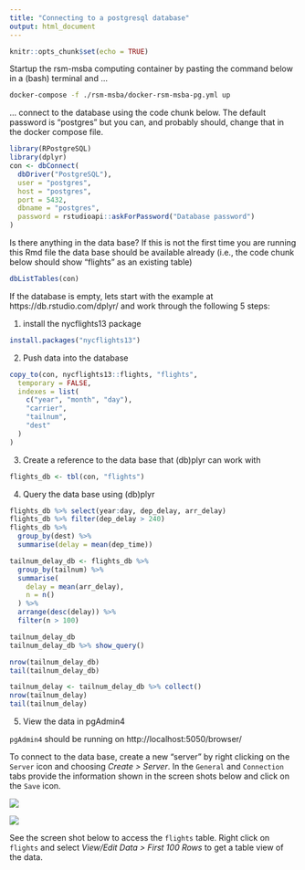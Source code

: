 ```yaml
---
title: "Connecting to a postgresql database"
output: html_document
---
```


```r
knitr::opts_chunk$set(echo = TRUE)
```

Startup the rsm-msba computing container by pasting the command below in a (bash) terminal and  ...

```bash
docker-compose -f ./rsm-msba/docker-rsm-msba-pg.yml up
```

... connect to the database using the code chunk below. The default password is "postgres" but you can, and probably should, change that in the docker compose file.

```r
library(RPostgreSQL)
library(dplyr)
con <- dbConnect(
  dbDriver("PostgreSQL"),
  user = "postgres", 
  host = "postgres",
  port = 5432,
  dbname = "postgres",
  password = rstudioapi::askForPassword("Database password")
)
```

Is there anything in the data base? If this is not the first time you are  running this Rmd file the data base should be available already (i.e., the code chunk below should show "flights" as an existing table)

```r
dbListTables(con)
```

If the database is empty, lets start with the example at https://db.rstudio.com/dplyr/ and work through the following 5 steps:

1. install the nycflights13 package

```r
install.packages("nycflights13")
```

2. Push data into the database 

```r
copy_to(con, nycflights13::flights, "flights",
  temporary = FALSE,
  indexes = list(
    c("year", "month", "day"),
    "carrier",
    "tailnum",
    "dest"
  )
)
```

3. Create a reference to the data base that (db)plyr can work with

```r
flights_db <- tbl(con, "flights")
```

4. Query the data base using (db)plyr

```r
flights_db %>% select(year:day, dep_delay, arr_delay)
flights_db %>% filter(dep_delay > 240)
flights_db %>%
  group_by(dest) %>%
  summarise(delay = mean(dep_time))

tailnum_delay_db <- flights_db %>% 
  group_by(tailnum) %>%
  summarise(
    delay = mean(arr_delay),
    n = n()
  ) %>% 
  arrange(desc(delay)) %>%
  filter(n > 100)

tailnum_delay_db
tailnum_delay_db %>% show_query()

nrow(tailnum_delay_db)
tail(tailnum_delay_db)

tailnum_delay <- tailnum_delay_db %>% collect()
nrow(tailnum_delay)
tail(tailnum_delay)
```

5. View the data in pgAdmin4

`pgAdmin4` should be running on http://localhost:5050/browser/

To connect to the data base, create a new "server" by right clicking on the `Server` icon and choosing _Create > Server_. In the  `General` and `Connection` tabs provide the information shown in the screen shots below and click on the `Save` icon.

![](images/pgadmin-name.png)

![](images/pgadmin-settings.png)

See the screen shot below to access the `flights` table. Right click on `flights` and select _View/Edit Data > First 100 Rows_ to get a table view of the data. 

